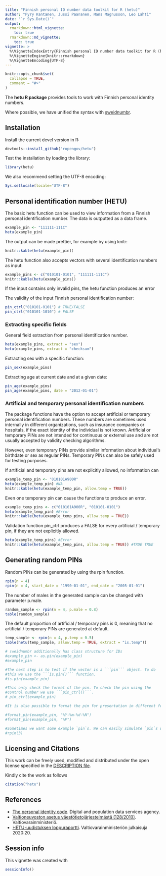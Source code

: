 ```yaml
---
title: "Finnish personal ID number data toolkit for R (hetu)"
author: "Pyry Kantanen, Jussi Paananen, Mans Magnusson, Leo Lahti"
date: "`r Sys.Date()`"
output:
  rmarkdown::html_vignette:
    toc: true
  rmarkdown::md_vignette:
    toc: true   
vignette: >
  %\VignetteIndexEntry{Finnish personal ID number data toolkit for R (hetu)}
  %\VignetteEngine{knitr::rmarkdown}
  %\VignetteEncoding{UTF-8}
---
```


```r
knitr::opts_chunk$set(
  collapse = TRUE,
  comment = "#>"
)
```

The **hetu R package** provides tools to work with Finnish personal identity numbers.

Where possible, we have unified the syntax with [sweidnumbr](https://github.com/rOpenGov/sweidnumbr).



## Installation

Install the current devel version in R:

```r
devtools::install_github("ropengov/hetu")
```

Test the installation by loading the library:

```r
library(hetu)
```

We also recommend setting the UTF-8 encoding:

```r
Sys.setlocale(locale="UTF-8") 
```

## Personal identification number (HETU)

The basic hetu function can be used to view information from a Finnish personal identification number. The data is outputted as a data frame.

```r
example_pin <- "111111-111C"
hetu(example_pin)
```

The output can be made prettier, for example by using knitr:

```r
knitr::kable(hetu(example_pin))
```

The hetu function also accepts vectors with several identification numbers as input:

```r
example_pins <- c("010101-0101", "111111-111C")
knitr::kable(hetu(example_pins))
```

If the input contains only invalid pins, the hetu function produces an error 

The validity of the input Finnish personal identification number:

```r
pin_ctrl("010101-0101") # TRUE/FALSE 
pin_ctrl("010101-1010") # FALSE
```

### Extracting specific fields

General field extraction from personal identification number.

```r
hetu(example_pins, extract = "sex")
hetu(example_pins, extract = "checksum")
```

Extracting sex with a specific function:

```r
pin_sex(example_pins)
```

Extracting age at current date and at a given date:

```r
pin_age(example_pins)
pin_age(example_pins, date = "2012-01-01")
```

### Artificial and temporary personal identification numbers

The package functions have the option to accept artificial or temporary personal identification numbers. These numbers are sometimes used internally in different organizations, such as insurance companies or hospitals, if the exact identity of the individual is not known. Artificial or temporary PINs are not intended for continuous or external use and are not usually accepted by validity checking algorithms.

However, even temporary PINs provide similar information about individual's birthdate or sex as regular PINs. Temporary PINs can also be safely used for testing purposes.

If artificial and temporary pins are not explicitly allowed, no information can 

```r
example_temp_pin <- "010101A900R"
hetu(example_temp_pin) #NA
knitr::kable(hetu(example_temp_pin, allow.temp = TRUE))
```

Even one temporary pin can cause the functions to produce an error. 

```r
example_temp_pins <- c("010101A900R", "010101-0101")
hetu(example_temp_pin) #Error
knitr::kable(hetu(example_temp_pins, allow.temp = TRUE))
```

Validation function pin_ctrl produces a FALSE for every artificial / temporary pin, if they are not explicitly allowed.

```r
hetu(example_temp_pins) #Error
knitr::kable(hetu(example_temp_pins, allow.temp = TRUE)) #TRUE TRUE
```

## Generating random PINs

Random PINs can be generated by using the rpin function.

```r
rpin(n = 4)
rpin(n = 4, start_date = "1990-01-01", end_date = "2005-01-01")
```

The number of males in the generated sample can be changed with parameter p.male.

```r
random_sample <- rpin(n = 4, p.male = 0.8)
table(random_sample)
```

The default proportion of artificial / temporary pins is 0, meaning that no artificial / temporary PINs are generated at default.

```r
temp_sample <- rpin(n = 4, p.temp = 0.5)
table(hetu(temp_sample, allow.temp = TRUE, extract = "is.temp"))
```

```r
# sweidnumbr additionally has class structure for IDs
#example_pin <- as.pin(example_pin)
#example_pin

#The next step is to test if the vector is a ```pin``` object. To do
#this we use the ```is.pin()``` function.
#is.pin(example_pin)

#This only check the format of the pin. To check the pin using the
#control number we use ```pin_ctrl()```.
# pin_ctrl(example_pin)

#It is also possible to format the pin for presentation in different forms. (Note however that #the output of `format_pin` is just a character and no longer a `pin` object):

#format_pin(example_pin, "%Y-%m-%d-%N")
#format_pin(example_pin, "%P")

#Sometimes we want some example `pin`s. We can easily simulate `pin`s using `rpin()`:
#rpin(3)

```



## Licensing and Citations

This work can be freely used, modified and distributed under the open license specified in the [DESCRIPTION file](https://github.com/MansMeg/hetu/blob/master/DESCRIPTION).

Kindly cite the work as follows

```r
citation("hetu")
```

## References

- [The personal identity code](https://dvv.fi/en/personal-identity-code). Digital and population data services agency.
- [Valtioneuvoston asetus väestötietojärjestelmästä (128/2010)](https://www.finlex.fi/fi/laki/ajantasa/2010/20100128). Valtiovarainministeriö.
- [HETU-uudistuksen loppuraportti](http://urn.fi/URN:ISBN:978-952-367-296-3). Valtiovarainministeriön julkaisuja 2020:20.

## Session info

This vignette was created with

```r
sessionInfo()
```

